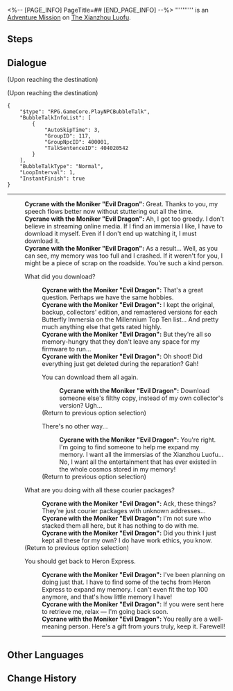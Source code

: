 <%-- [PAGE_INFO]
PageTitle=##
[END_PAGE_INFO] --%>
{{Stub|Dialogue.}}
{{Mission Infobox
|id            = 4040205
|title         = 
|image         = <!--Mission .png-->
|type          = Adventure
|event_name    = 
|chapter       = 
|requirements  = {{cx}}<!--Hidden Mission ID 4040202--> completed
|summary       = <!--official mission summary from Fate's Atlas-->
|characters    = Cycrane with the Moniker "Evil Dragon"; Trailblazer
|startLocation = [[The Xianzhou Luofu]] - [[Cloudford]]
|world         = The Xianzhou Luofu
|area          = Cloudford
|prev          = 
|next          = 
|rewards       = Strale*10; Credit*5,000
}}
'''''''''' is an [[Adventure Mission]] on [[The Xianzhou Luofu]].

==Steps==


<!--
==Gameplay Notes==

--><!--
==Trial Character==

-->
==Dialogue==
{{Stub Dialogue}}
;(Upon reaching the destination)

;(Upon reaching the destination)
<pre>{
	"$type": "RPG.GameCore.PlayNPCBubbleTalk",
	"BubbleTalkInfoList": [
		{
			"AutoSkipTime": 3,
			"GroupID": 117,
			"GroupNpcID": 400001,
			"TalkSentenceID": 404020542
		}
	],
	"BubbleTalkType": "Normal",
	"LoopInterval": 1,
	"InstantFinish": true
}</pre>
----
:'''Cycrane with the Moniker "Evil Dragon":''' Great. Thanks to you, my speech flows better now without stuttering out all the time.
:'''Cycrane with the Moniker "Evil Dragon":''' Ah, I got too greedy. I don't believe in streaming online media. If I find an immersia I like, I have to download it myself. Even if I don't end up watching it, I must download it.
:'''Cycrane with the Moniker "Evil Dragon":''' As a result... Well, as you can see, my memory was too full and I crashed. If it weren't for you, I might be a piece of scrap on the roadside. You're such a kind person.
:{{DIcon|Talk}} What did you download?
::'''Cycrane with the Moniker "Evil Dragon":''' That's a great question. Perhaps we have the same hobbies.
::'''Cycrane with the Moniker "Evil Dragon":''' I kept the original, backup, collectors' edition, and remastered versions for each Butterfly Immersia on the Millennium Top Ten list... And pretty much anything else that gets rated highly.
::'''Cycrane with the Moniker "Evil Dragon":''' But they're all so memory-hungry that they don't leave any space for my firmware to run...
::'''Cycrane with the Moniker "Evil Dragon":''' Oh shoot! Did everything just get deleted during the reparation? Gah!
::{{DIcon|Return}} You can download them all again.
:::'''Cycrane with the Moniker "Evil Dragon":''' Download someone else's filthy copy, instead of my own collector's version? Ugh...
::;(Return to previous option selection)
::{{DIcon|Return}} There's no other way...
:::'''Cycrane with the Moniker "Evil Dragon":''' You're right. I'm going to find someone to help me expand my memory. I want all the immersias of the Xianzhou Luofu... No, I want all the entertainment that has ever existed in the whole cosmos stored in my memory!
::;(Return to previous option selection)
:{{DIcon|Talk}} What are you doing with all these courier packages?
::'''Cycrane with the Moniker "Evil Dragon":''' Ack, these things? They're just courier packages with unknown addresses...
::'''Cycrane with the Moniker "Evil Dragon":''' I'm not sure who stacked them all here, but it has nothing to do with me.
::'''Cycrane with the Moniker "Evil Dragon":''' Did you think I just kept all these for my own? I do have work ethics, you know.
:;(Return to previous option selection)
:{{DIcon|Arrow}} You should get back to Heron Express.
::'''Cycrane with the Moniker "Evil Dragon":''' I've been planning on doing just that. I have to find some of the techs from Heron Express to expand my memory. I can't even fit the top 100 anymore, and that's how little memory I have!
::'''Cycrane with the Moniker "Evil Dragon":''' If you were sent here to retrieve me, relax &mdash; I'm going back soon.
::'''Cycrane with the Moniker "Evil Dragon":''' You really are a well-meaning person. Here's a gift from yours truly, keep it. Farewell!
::----
{{Dialogue End}}

==Other Languages==
{{Other Languages
|en   = 
|zhs  = 
|zht  = 
|ja   = 
|ko   = 
|es   = 
|fr   = 
|ru   = 
|th   = 
|vi   = 
|de   = 
|id   = 
|pt   = 
}}

==Change History==
{{Change History|1.0}}
